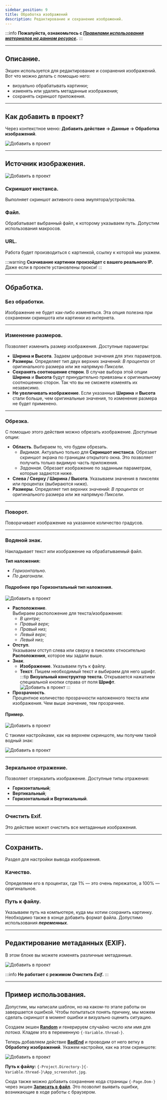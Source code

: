 ```yaml
---
sidebar_position: 9
title: Обработка изображений
description: Редактирование и сохранение изображений.
---
```

:::info **Пожалуйста, ознакомьтесь с [*Правилами использования материалов на данном ресурсе*](../Disclaimer).**
:::
_______________________________________________  
## Описание.  
Экшен используется для редактирование и сохранения изображений. Вот что можно делать с помощью него:  
- визуально обрабатывать картинки;  
- изменять или удалять метаданные изображения;  
- сохранять скриншот приложения.    
_______________________________________________ 
## Как добавить в проект?  
Через контекстное меню: **Добавить действие → Данные → Обработка изображений**.  

![Добавить в проект](./assets/Images/Images_pic1.png)  
_______________________________________________   
## Источник изображения.  
![Добавить в проект](./assets/Images/Images_pic2.png)  

### Скриншот инстанса.  
Выполняет скриншот активного окна эмулятора/устройства.  

### Файл.  
Обрабатывает выбранный файл, к которому указываем путь. Допустим использования макросов.  

### URL.  
Работа будет производиться с картинкой, ссылку к которой мы укажем.  

:::warning **Скачивание картинки произойдет с вашего реального IP.**
Даже если в проекте установлены прокси!
:::  
_______________________________________________
## Обработка.  
### Без обработки.  
Изображение не будет как-либо изменяться. Эта опция полезна при сохранении скриншота или картинки из интернета.  
_______________________________________________
### Изменение размеров.  
Позволяет  изменить размер изображения. Доступные параметры:  
- **Ширина и Высота**. Задаем цифровые значения для этих параметров.  
- **Размеры**. Определяет тип двух верхних значений: *В процентах* от оригинального размера или же напрямую *Пиксели*.  
- **Сохранять соотношение сторон**. В случае выбора этой опции **Ширина** и **Высота** будут принудительно привязаны к оригинальному соотношению сторон. Так что вы не сможете изменять их независимо.  
- **Не увеличивать изображение**. Если указанные **Ширина** и **Высота** стали больше, чем оригинальные значения, то изменение размера не будет применено.  
_______________________________________________
### Обрезка.  
С помощью этого действия можно обрезать изображение. Доступные опции: 
- **Область**. Выбираем то, что будем обрезать.  
    - *Видимая*. Актуально только для **Скриншот инстанса**. Обрезает скриншот экрана по границам открытого окна. Это позволяет получить только видимую часть приложения.  
    - *Заданная*. Обрезает изображение по заданным параметрам, которые задаются ниже.  
- **Слева / Сверху / Ширина / Высота**. Указываем значения в пикселях или процентах (выбираются ниже).   
- **Размеры**. Определяет тип верхних значений: *В процентах* от оригинального размера или же напрямую *Пиксели*.  
_______________________________________________
### Поворот.  
Поворачивает изображение на указанное количество градусов.  
_______________________________________________
### Водяной знак.  
Накладывает текст или изображение на обрабатываемый файл.  

**Тип наложения:**  
- *Горизонтально*.  
- *По диагонали*.  

#### Подробнее про Горизонтальный тип наложения.  
![Добавить в проект](./assets/Images/Images_pic3.png)  

- **Расположение**.  
Выбираем расположение для текста/изображения:  
    - *В центре*;  
    - *Правый верх*;  
    - *Правый низ*;  
    - *Левый верх*;  
    - *Левый низ*;  
- **Отступ**.  
Указываем отступ слева или сверху в пикселях относительно **Расположения**, которое мы задали выше.  
- **Знак**.  
    - **Изображение**. Указываем путь к файлу.  
    - **Текст**. Пишем необходимый текст и выбираем для него шрифт.  
    :::tip **Визуальный конструктор текста.**
    Открывается нажатием специальной кнопки справа от поля **Шрифт**.  
    ![Добавить в проект](./assets/Images/Images_pic4.png)
    :::  
- **Прозрачность**.  
Процентное количество прозрачности наложенного текста или изображения. Чем выше значение, тем прозрачнее.  

#### Пример.  
![Добавить в проект](./assets/Images/Images_pic7.png)  

С такими настройками, как на верхнем скриншоте, мы получим такой водный знак:  

![Добавить в проект](./assets/Images/Images_pic8.png)
_______________________________________________
### Зеркальное отражение.  
Позволяет отзеркалить изображение. Доступные типы отражения:  
- **Горизонтальный**;   
- **Вертикальный**;  
- **Горизонтальный и Вертикальный**.  
_______________________________________________
### Очистить Exif.  
Это действие может очистить все метаданные изображения.  
_______________________________________________
## Сохранить.  
Раздел для настройки вывода изображения.  

### Качество.  
Определяем его в процентах, где 1% — это очень пережатое, а 100% — оригинальное.  

### Путь к файлу.  
Указываем путь на компьютере, куда мы хотим сохранить картинку. Необходимо также в конце добавить формат файла. Допустимо использования ***переменных***.  
_______________________________________________
## Редактирование метаданных (EXIF).  
В этом блоке вы можете изменять различные метаданные.  

![Добавить в проект](./assets/Images/Images_pic5.png)  

:::info **Не работает с режимом *Очистить Exif*.**
:::  
_______________________________________________
## Пример использования.  
Допустим, мы написали шаблон, но на каком-то этапе работы он завершается ошибкой. Чтобы попытаться понять причину, мы можем сделать скриншот в момент ошибки и визуально оценить ситуацию.  

Создаем экшен [**Random**](./Random) и генерируем случайно число или имя для *потока*. Кладем это в переменную `{-Variable.thread-}`.  

Теперь добавляем действие [**BadEnd**](../Project%20Editor/Logic/BadEnd) и проводим от него ветку в **Обработку изображений**. Укажем настройки, как на этом скриншоте:  

![Добавить в проект](./assets/Images/Images_pic6.png)  

**Путь к файлу:** `{-Project.Directory-}{-Variable.thread-}\App_screenshot.jpg`.  

Сюда также можно добавить сохранение кода страницы `{-Page.Dom-}` через экшен [**Записать в файл**](../Android/ProLite/Files). Это позволит выявить ошибки, возникающие в ходе работы с браузером.